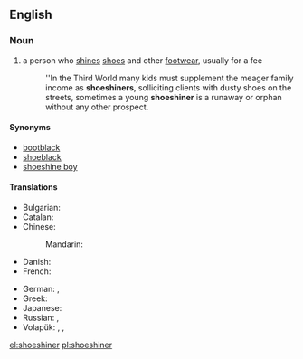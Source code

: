 ==English==

===Noun===
{{en-noun}}

# a person who [[shine]]s [[shoe]]s and other [[footwear]], usually for a fee
#: ''In the Third World many kids must supplement the meager family income as '''shoeshiners''', solliciting clients with dusty shoes on the streets, sometimes a young '''shoeshiner''' is a runaway or orphan without any other prospect.

====Synonyms====
* [[bootblack]]
* [[shoeblack]]
* [[shoeshine boy]]

====Translations====
{{trans-top|a person who shines shoes and other footwear, usually for a fee}}
* Bulgarian: {{t-|bg|ваксаджия|sc=Cyrl}}
* Catalan: {{t-|ca|enllustrador de sabates|m}}
* Chinese:
*: Mandarin: {{t|cmn|擦鞋工|tr=cāxiégōng|sc=Hani}}
* Danish: {{t-|da|skopudser|c}}
* French: {{t-|fr|cireur de chaussures|m}}
{{trans-mid}}
* German: {{t-|de|Schuhputzer|m}}, {{t-|de|Schuhputzerin|f}}
* Greek: {{t+|el|λούστρος|m|tr=loustros}}
* Japanese: {{t-|ja|靴磨き|tr=くつみがき, kutsumigaki|sc=Jpan}}
* Russian: {{t-|ru|чистильщик сапог|m|tr=čístilʹščik sapóg|sc=Cyrl}}, {{t-|ru|чистильщик обуви|m|tr=čístilʹščik óbuvi|sc=Cyrl}}
* Volapük: {{qualifier|♂♀}} {{t-|vo|jukilekluinan}}, {{qualifier|♂}} {{t-|vo|jukihilekluinan}}, {{qualifier|♀}} {{t-|vo|jukijilekluinan}}
{{trans-bottom}}

[[el:shoeshiner]]
[[pl:shoeshiner]]